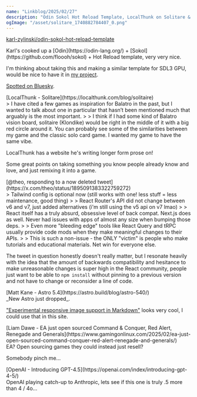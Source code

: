 ```yaml
---
name: "Linkblog/2025/02/27"
description: "Odin Sokol Hot Reload Template, LocalThunk on Solitare & Balatro, backwards compatibility with React, Astro 5.4, EA open sourced C&C, GPT 4.5."
ogImage: "/asset/solitare_1740882784407_0.png"
---
```


[karl-zylinski/odin-sokol-hot-reload-template](arl-zylinski/odin-sokol-hot-reload-template)

<div class="ml-[calc(1*1rem)] mb-8">
Karl's cooked up a [Odin](https://odin-lang.org/) + [Sokol](https://github.com/floooh/sokol) + Hot Reload template, very very nice.

I'm thinking about taking this and making a similar template for SDL3 GPU, would be nice to have it in [my project](https://github.com/fogo-sh/arctic-char).

[Spotted on Bluesky](https://bsky.app/profile/zylinski.se/post/3lj6bjfyfbc2q).

</div>
[LocalThunk - Solitare](https://localthunk.com/blog/solitaire)

<div class="ml-[calc(1*1rem)] mb-8">
> I have cited a few games as inspiration for Balatro in the past, but I wanted to talk about one in particular that hasn’t been mentioned much that arguably is the most important.
>
> I think if I had some kind of Balatro vision board, solitaire (Klondike) would be right in the middle of it with a big red circle around it. You can probably see some of the similarities between my game and the classic solo card game. I wanted my game to have the same vibe.

LocalThunk has a website he's writing longer form prose on!

Some great points on taking something you know people already know and love, and just remixing it into a game.

</div>
[@theo, responding to a now deleted tweet](https://x.com/theo/status/1895091383322759272)

<div class="ml-[calc(1*1rem)] mb-8">
> Tailwind config is optional now (still works with one! less stuff = less maintenance, good thing)
>
> React Router's API did not change between v6 and v7, just added alternatives (i'm still using the v5 api on v7 lmao)
>
> React itself has a truly absurd, obsessive level of back compat. Next.js does as well. Never had issues with apps of almost any size when bumping those deps.
>
> Even more "bleeding edge" tools like React Query and tRPC usually provide code mods when they make meaningful changes to their APIs.
>
> This is such a non-issue - the ONLY "victim" is people who make tutorials and educational materials. Net win for everyone else.

The tweet in question honestly doesn't really matter, but I resonate heavily with the idea that the amount of backwards compatibility and hesitance to make unreasonable changes is super high in the React community, people just want to be able to `npm install` without pinning to a previous version and not have to change or reconsider a line of code.

</div>
[Matt Kane - Astro 5.4](https://astro.build/blog/astro-540/)

<div class="ml-[calc(1*1rem)] mb-8">
_New Astro just dropped_.

["Experimental responsive image support in Markdown"](https://astro.build/blog/astro-540/#experimental-responsive-image-support-in-markdown) looks very cool, I could use that in this site.

</div>
[Liam Dawe  - EA just open sourced Command & Conquer, Red Alert, Renegade and Generals](https://www.gamingonlinux.com/2025/02/ea-just-open-sourced-command-conquer-red-alert-renegade-and-generals/)

<div class="ml-[calc(1*1rem)] mb-8">
EA? Open sourcing games they could instead just resell?

Somebody pinch me...

</div>
[OpenAI - Introducing GPT-4.5](https://openai.com/index/introducing-gpt-4-5/)

<div class="ml-[calc(1*1rem)] mb-8">
OpenAI playing catch-up to Anthropic, lets see if this one is truly .5 more than 4 / 4o...

</div>
